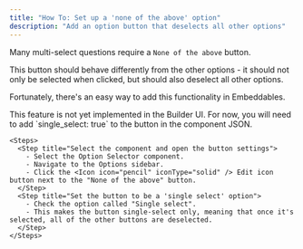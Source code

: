 ```yaml
---
title: "How To: Set up a 'none of the above' option"
description: "Add an option button that deselects all other options"
---
```


Many multi-select questions require a `None of the above` button.

This button should behave differently from the other options - it should not only be selected when clicked, but should also deselect all other options.

Fortunately, there's an easy way to add this functionality in Embeddables.

<Warning>
  This feature is not yet implemented in the Builder UI. For now, you will need
  to add `single_select: true` to the button in the component JSON.
</Warning>

    <Steps>
      <Step title="Select the component and open the button settings">
        - Select the Option Selector component.
        - Navigate to the Options sidebar.
        - Click the <Icon icon="pencil" iconType="solid" /> Edit icon button next to the "None of the above" button.
      </Step>
      <Step title="Set the button to be a 'single select' option">
        - Check the option called "Single select".
        - This makes the button single-select only, meaning that once it's selected, all of the other buttons are deselected.
      </Step>
    </Steps>
